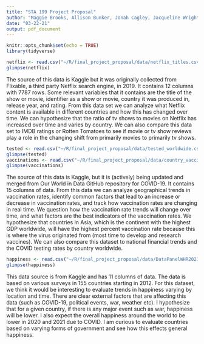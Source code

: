 ```yaml
---
title: "STA 199 Project Proposal"
author: "Maggie Brooks, Allison Bunker, Jonah Cagley, Jacqueline Wright"
date: "03-22-21"
output: pdf_document
---
```


```r
knitr::opts_chunk$set(echo = TRUE)
library(tidyverse)
```

```r
netflix <- read.csv("~/R/final_project_proposal/data/netflix_titles.csv")
glimpse(netflix)
```

The source of this data is Kaggle but it was originally collected from Flixable, a third party Netflix search engine, in 2019.  It contains 12 columns with 7787 rows.  Some relevant variables that it contains are the title of the show or movie, identifier as a show or movie, country it was produced in, release year, and rating.  From this data set we can analyze what Netflix content is available in different countries and how this has changed over time.
  We can hypothesize that the ratio of tv shows to movies on Netflix has increased over time and varies by country.  We can also compare this data set to IMDB ratings or Rotten Tomatoes to see if movie or tv show reviews play a role in the changing shift from primarily movies to primarily tv shows.


```r
tested <- read.csv("~/R/final_project_proposal/data/tested_worldwide.csv")
glimpse(tested)
vaccinations <- read.csv("~/R/final_project_proposal/data/country_vaccinations.csv")
glimpse(vaccinations)
```

The source of this data is Kaggle, but it is (actively) being updated and merged from Our World in Data GitHub repository for COVID-19. It contains 15 columns of data. From this data we can analyze geographical trends in vaccination rates, identify common factors that lead to an increase or decrease in vaccination rates, and track how vaccination rates are changing in real time. We question how the vaccination rate trends will change over time, and what factors are the best indicators of the vaccination rates.
	We hypothesize that countries in Asia, which is the continent with the highest GDP worldwide, will have the highest percent vaccination rate because this is where the virus originated from (most time to develop and research vaccines). We can also compare this dataset to national financial trends and the COVID testing rates by country worldwide.
 

```r
happiness <- read.csv("~/R/final_project_proposal/data/DataPanelWHR2021C2.csv")
glimpse(happiness)
```

This data source is from Kaggle and has 11 columns of data.  The data is based on various surveys in 155 countries starting in 2012.  For this dataset, we think it would be interesting to evaluate trends in happiness varying by location and time.  There are clear external factors that are affecting this data (such as COVID-19, political events, war, weather etc). I hypothesize that for a given country, if there is any major event such as war, happiness will be lower.  I also expect the overall happiness around the world to be lower in 2020 and 2021 due to COVID.  I am curious to evaluate countries based on varying forms of government and see how this effects general happiness.
